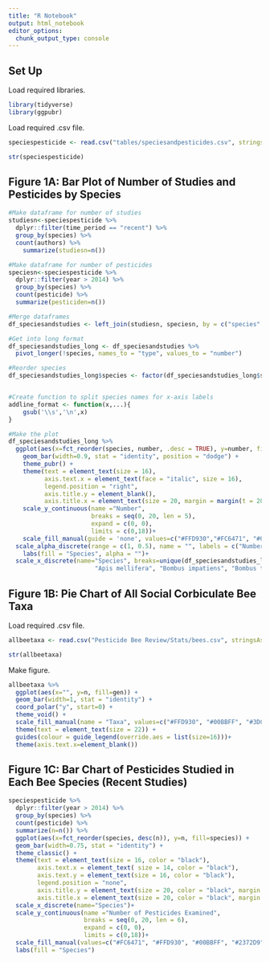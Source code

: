 ```yaml
---
title: "R Notebook"
output: html_notebook
editor_options: 
  chunk_output_type: console
---
```


## Set Up 

Load required libraries.

```r
library(tidyverse)
library(ggpubr)
```

Load required .csv file.

```r
speciespesticide <- read.csv("tables/speciesandpesticides.csv", stringsAsFactors = TRUE, na.strings=c(""))

str(speciespesticide)
```

## Figure 1A: Bar Plot of Number of Studies and Pesticides by Species

```r
#Make dataframe for number of studies
studiesn<-speciespesticide %>%
  dplyr::filter(time_period == "recent") %>% 
  group_by(species) %>% 
  count(authors) %>% 
    summarize(studiesn=n())

#Make dataframe for number of pesticides
speciesn<-speciespesticide %>% 
  dplyr::filter(year > 2014) %>% 
  group_by(species) %>% 
  count(pesticide) %>% 
  summarize(pesticiden=n())

#Merge dataframes
df_speciesandstudies <- left_join(studiesn, speciesn, by = c("species" = "species"))

#Get into long format
df_speciesandstudies_long <- df_speciesandstudies %>% 
  pivot_longer(!species, names_to = "type", values_to = "number")

#Reorder species
df_speciesandstudies_long$species <- factor(df_speciesandstudies_long$species, levels = c("Apis mellifera", "Apis cerana", "Bombus impatiens", "Bombus terrestris", "Partamona helleri"))


#Create function to split species names for x-axis labels
addline_format <- function(x,...){
    gsub('\\s','\n',x)
}

#Make the plot
df_speciesandstudies_long %>% 
  ggplot(aes(x=fct_reorder(species, number, .desc = TRUE), y=number, fill=species, alpha=type)) +
    geom_bar(width=0.9, stat = "identity", position = "dodge") +
    theme_pubr() +
    theme(text = element_text(size = 16), 
          axis.text.x = element_text(face = "italic", size = 16),
          legend.position = "right",
          axis.title.y = element_blank(),
          axis.title.x = element_text(size = 20, margin = margin(t = 20, r = 0, b = 0, l = 0)))+
    scale_y_continuous(name ="Number", 
                       breaks = seq(0, 20, len = 5), 
                       expand = c(0, 0),
                       limits = c(0,18))+
    scale_fill_manual(guide = 'none', values=c("#FFD930","#FC6471", "#00BBFF", "#2372D9", "#3DCC00")) +
  scale_alpha_discrete(range = c(1, 0.5), name = "", labels = c("Number of Pesticides \nExamined", "Number of Studies \nConducted"))+
    labs(fill = "Species", alpha = "")+
  scale_x_discrete(name="Species", breaks=unique(df_speciesandstudies_long$species), labels=addline_format(c("Apis cerana", 
                        "Apis mellifera", "Bombus impatiens", "Bombus terrestris", "Partamona helleri")))
```

## Figure 1B: Pie Chart of All Social Corbiculate Bee Taxa

Load required .csv file. 

```r
allbeetaxa <- read.csv("Pesticide Bee Review/Stats/bees.csv", stringsAsFactors = TRUE, na.strings=c(""))

str(allbeetaxa)
```

Make figure.

```r
allbeetaxa %>%  
  ggplot(aes(x="", y=n, fill=gen)) +
  geom_bar(width=1, stat = "identity") +
  coord_polar("y", start=0) +
  theme_void() +
  scale_fill_manual(name = "Taxa", values=c("#FFD930", "#00BBFF", "#3DCC00")) +
  theme(text = element_text(size = 22)) +
  guides(colour = guide_legend(override.aes = list(size=16)))+
  theme(axis.text.x=element_blank())
```

## Figure 1C: Bar Chart of Pesticides Studied in Each Bee Species (Recent Studies)

```r
speciespesticide %>% 
  dplyr::filter(year > 2014) %>% 
  group_by(species) %>% 
  count(pesticide) %>% 
  summarize(n=n()) %>% 
  ggplot(aes(x=fct_reorder(species, desc(n)), y=n, fill=species)) +
  geom_bar(width=0.75, stat = "identity") +
  theme_classic() +
  theme(text = element_text(size = 16, color = "black"), 
        axis.text.x = element_text( size = 14, color = "black"),
        axis.text.y = element_text(size = 16, color = "black"),
        legend.position = "none",
        axis.title.y = element_text(size = 20, color = "black", margin = margin(t = 0, r = 20, b = 0, l = 0)),
        axis.title.x = element_text(size = 20, color = "black", margin = margin(t = 20, r = 0, b = 0, l = 0)))+
  scale_x_discrete(name="Species")+
  scale_y_continuous(name ="Number of Pesticides Examined", 
                     breaks = seq(0, 20, len = 6), 
                     expand = c(0, 0),
                     limits = c(0,18))+
  scale_fill_manual(values=c("#FC6471", "#FFD930", "#00BBFF", "#2372D9", "#3DCC00"))+
  labs(fill = "Species")
```



